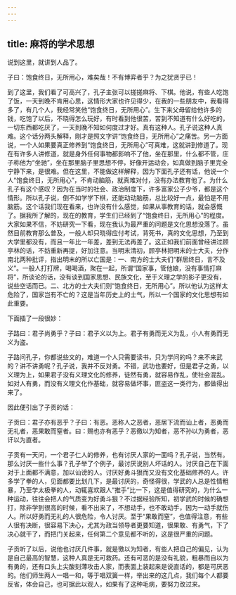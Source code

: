 ```yaml
---
---
---
```

title: 麻将的学术思想
---




说到这里，就讲到人品了。

子曰：饱食终日，无所用心，难矣哉！不有博弈者乎？为之犹贤乎已！

到了这里，我们看了可高兴了，孔子主张可以搓搓麻将、下棋。他说，有些人吃饱了饭，一天到晚不肯用心思，这情形大家也许见得少，在我的一些朋友中，我看得多了，有几个人，我经常笑他“饱食终日，无所用心”。生下来父母留给他许多的钱，吃饱了以后，不晓得怎么玩好，有时看到他很苦，苦到不知道有什么好吃的，一切东西都吃厌了，一天到晚不知如何度过才好。真有这种人。孔子说这种人真难。这个话分两头解释，刚才是照文字讲“饱食终日，无所用心”之痛苦。另一方面说，一个人如果要真正修养到“饱食终日，无所用心”可真难，这就讲到修道了。现在有许多人讲修道，就是身外任何事物都影响不了他，坐在那里，什么都不管，庄子称他为“坐驰”，坐在那里脑子里思想不停，好像开运动会，如真做到脑子里完全宁静下来，是很难。但在这里，不能做这样解释，因为下面孔子还有话，他说一个人“饱食终日，无所用心”，不肯动脑筋，就真难对付，没有办法教育他了。为什么孔子有这个感叹？因为在当时的社会、政治制度下，许多富家公子少爷，都是这个情形。所以孔子说，倒不如学学下棋，还能动动脑筋，总比较好一点，最怕是不用脑筋。这个话我们现在看来，也许没有什么感觉，如果从事教育的话，就会感慨了。据我所了解的，现在的教育，学生们已经到了“饱食终日，无所用心”的程度。大家如果不信，不妨研究一下看，现在我认为最严重的问题是文化思想没落了。虽然目前教育那么普及，一般人却只晓得应付考试，背死书，真的文化思想，乃至到大学里都没有，而且一年比一年差，差到无法再差了。这正如我们前面曾经讲过顾亭林的话，不妨重新再提，好加注意。当明末清初，顾亭林把明末的士大夫，分作南北两种批评，指出明末的所以亡国是：一、南方的士大夫们“群居终日，言不及义”。一般人打打牌，喝喝酒，聚在一起，所谓“国家事，管他娘，没有事情打麻将”，所谈论的话，没有谈到国家思想、民族文化，至于义理之学的影子更没有，说些空话而已。二、北方的士大夫们则“饱食终日，无所用心”。所以他认为这样太危险了，国家岂有不亡的？这是当年历史上的士气，所以一个国家的文化思想有如此重要。

下面插了一段很妙：

子路曰：君子尚勇乎？子曰：君子义以为上。君子有勇而无义为乱，小人有勇而无义为盗。

子路问孔子，你都说些文的，难道一个人只需要读书，只为学问的吗？来不来武的？讲不讲勇呢？孔子说，我并不反对勇。不错，武功也要好，但是君子之勇，以义理为上，如果君子没有义理文化的修养，徒然有勇，就容易作乱，使社会混乱。如对人有勇，而没有义理文化作基础，就容易做坏事，匪盗这一类行为，都做得出来了。

因此便引出了子贡的话：

子贡曰：君子亦有恶乎？子曰：有恶。恶称人之恶者，恶居下流而讪上者，恶勇而无礼者，恶果敢而窒者。曰：赐也亦有恶乎？恶徼以为知者，恶不孙以为勇者，恶讦以为直者。

子贡有一天问，一个君子仁人的修养，也有讨厌人家的一面吗？孔子说，当然有。那么讨厌一些什么事？孔子举了个例子，最讨厌说别人坏话的人。讨厌自己在下面对于上面都不满意，加以讪谤的人。讨厌好勇斗狠而又没有文化基础修养的人。许多学了拳的人，见面都要比划几下，是最讨厌的，奇怪得很，学武的人总是性情粗暴，乃至学太极拳的人，动辄喜欢跟人“推手”比一下，这是值得研究的，为什么一种运动，往往会把人的气质变为好勇斗狠？不过据经验所知，初学武的时候的确想打，除非学到很高的时候，看不出来了，不想动手，也不敢动手，因为一动手就伤人。所以好勇而无礼的人很危险，令人讨厌。至于“果敢而窒”，也值得注意，有些人很有决断，很容易下决心，尤其为政当领导者更要知道，很果敢、有勇气，下了决心就干了，而把门关起来，任何第二个意见都不听的，这是很严重的问题。

子贡听了以后，说他也讨厌几件事，就是徼以为知者，有些人把自己的偏见，认为是自己最高的智慧，这种人真是无可救药。还有可恶的是没有礼貌，粗暴而自以为有勇的，还有口头上尖酸刻薄攻击人家，而表面上装起来是说直话的，都是可厌恶的。他们师生两人一唱一和，等于唱双簧一样，举出来的这几点，我们每个人都要反省，体会自己，也可据此以观人，如果有了这种毛病，要努力改过来。
